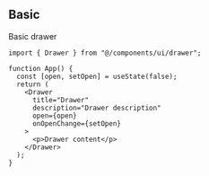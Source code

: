 ## Basic

Basic drawer

```tsx
import { Drawer } from "@/components/ui/drawer";

function App() {
  const [open, setOpen] = useState(false);
  return (
    <Drawer
      title="Drawer"
      description="Drawer description"
      open={open}
      onOpenChange={setOpen}
    >
      <p>Drawer content</p>
    </Drawer>
  );
}
```
